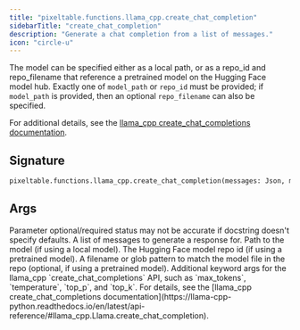 ```yaml
---
title: "pixeltable.functions.llama_cpp.create_chat_completion"
sidebarTitle: "create_chat_completion"
description: "Generate a chat completion from a list of messages."
icon: "circle-u"
---
```

The model can be specified either as a local path, or as a repo_id and repo_filename that reference a pretrained model on the Hugging Face model hub. Exactly one of `model_path` or `repo_id` must be provided; if `model_path` is provided, then an optional `repo_filename` can also be specified.

For additional details, see the [llama_cpp create_chat_completions documentation](https://llama-cpp-python.readthedocs.io/en/latest/api-reference/#llama_cpp.Llama.create_chat_completion).


## Signature

```python
pixeltable.functions.llama_cpp.create_chat_completion(messages: Json, model_path: Optional[String], repo_id: Optional[String], repo_filename: Optional[String], model_kwargs: Optional[Json]) -> Json
```

## Args

<Note>
Parameter optional/required status may not be accurate if docstring doesn't specify defaults.
</Note>

<ParamField path="messages" type="Json" required>
  A list of messages to generate a response for.


</ParamField>

<ParamField path="model_path" type="Optional[String]" required>
  Path to the model (if using a local model).


</ParamField>

<ParamField path="repo_id" type="Optional[String]" required>
  The Hugging Face model repo id (if using a pretrained model).


</ParamField>

<ParamField path="repo_filename" type="Optional[String]" required>
  A filename or glob pattern to match the model file in the repo (optional, if using a pretrained model).


</ParamField>

<ParamField path="model_kwargs" type="Optional[Json]" required>
  Additional keyword args for the llama_cpp `create_chat_completions` API, such as `max_tokens`, `temperature`, `top_p`, and `top_k`. For details, see the [llama_cpp create_chat_completions documentation](https://llama-cpp-python.readthedocs.io/en/latest/api-reference/#llama_cpp.Llama.create_chat_completion).


</ParamField>

